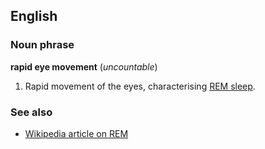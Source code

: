 ==English==
===Noun phrase===
'''rapid eye movement''' (''uncountable'')

#Rapid movement of the eyes, characterising [[REM sleep]].

===See also===
*[[en:Rapid_eye_movement|Wikipedia article on REM]]